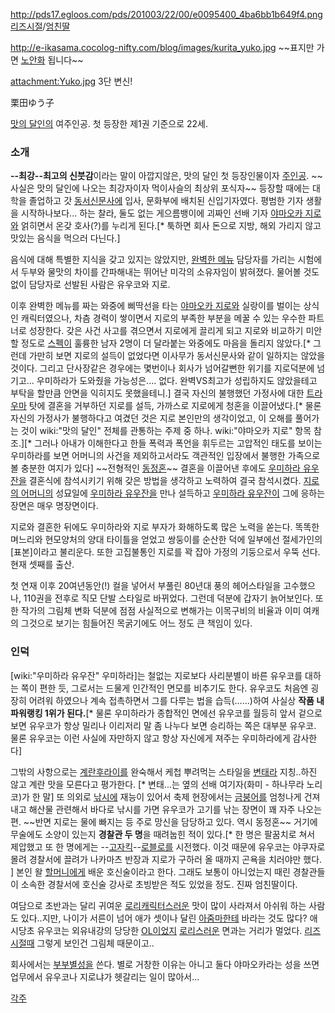 http://pds17.egloos.com/pds/201003/22/00/e0095400_4ba6bb1b649f4.png
[[리즈시절]]/[[엄친딸]]

http://e-ikasama.cocolog-nifty.com/blog/images/kurita_yuko.jpg
~~표지만 가면 [[노안]]화 됩니다~~

attachment:Yuko.jpg
3단 변신!

栗田ゆう子

[[맛의 달인]]의 여주인공. 첫 등장한 제1권 기준으로 22세. 
=== 소개 ===
'''--최강--최고의 신붓감'''이라는 말이 아깝지않은, 맛의 달인 첫 등장인물이자 [[주인공]]. ~~사실은 맛의 달인에 나오는 최강자이자 먹이사슬의 최상위 포식자~~ 등장할 때에는 대학을 졸업하고 갓 [[동서신문사]]에 입사, 문화부에 배치된 신입기자였다. 평범한 기자 생활을 시작하나보다... 하는 찰라, 둘도 없는 게으름뱅이에 괴짜인 선배 기자 [[야마오카 지로]]와 얽히면서 온갖 호사(?)를 누리게 된다.[* 툭하면 회사 돈으로 지방, 해외 가리지 않고 맛있는 음식을 먹으러 다닌다.]

음식에 대해 특별한 지식을 갖고 있지는 않았지만, [[완벽한 메뉴]] 담당자를 가리는 시험에서 두부와 물맛의 차이를 간파해내는 뛰어난 미각의 소유자임이 밝혀졌다. 물어볼 것도 없이 담당자로 선발된 사람은 유우코와 지로.

이후 완벽한 메뉴를 짜는 와중에 삐딱선을 타는 [[야마오카 지로]]와 실랑이를 벌이는 상식인 캐릭터였으나, 차츰 경력이 쌓이면서 지로의 부족한 부분을 메꿀 수 있는 우수한 파트너로 성장한다. 갖은 사건 사고를 겪으면서 지로에게 끌리게 되고 지로와 비교하기 미안할 정도로 [[스펙]]이 훌륭한 남자 2명이 더 달라붙는 와중에도 마음을 돌리지 않았다.[* 그런데 가만히 보면 지로의 설득이 없었다면 이사무가 동서신문사와 같이 일하지는 않았을 것이다. 그리고 단사장같은 경우에는 몇번이나 회사가 넘어갈뻔한 위기를 지로덕분에 넘기고... 우미하라가 도와줬을 가능성은.... 없다. 완벽VS최고가 성립하지도 않았을테고 부탁을 할만큼 안면을 익히지도 못했을테니.] 결국 자신의 불행했던 가정사에 대한 [[트라우마]] 탓에 결혼을 거부하던 지로를 설득, 가까스로 지로에게 청혼을 이끌어냈다.[* 물론 자신의 가정사가 불행하다고 여겼던 것은 지로 본인만의 생각이었고, 이 오해를 풀어가는 것이 wiki:"맛의 달인" 전체를 관통하는 주제 중 하나. wiki:"야마오카 지로" 항목 참조.][* 그러나 아내가 이해한다고 한들 폭력과 폭언을 휘두르는 고압적인 태도를 보이는 우미하라를 보면 어머니의 사건을 제외하고서라도 객관적인 입장에서 불행한 가족으로 볼 충분한 여지가 있다] ~~전형적인 [[동정혼]]~~
결혼을 이끌어낸 후에도 [[우미하라 유우잔]]을 결혼식에 참석시키기 위해 갖은 방법을 생각하고 노력하여 결국 참석시켰다. [[지로의 어머니]]의 성묘일에 [[우미하라 유우잔]]을 만나 설득하고 [[우미하라 유우잔]]이 그에 응하는 장면은 매우 명장면이다.

지로와 결혼한 뒤에도 우미하라와 지로 부자가 화해하도록 많은 노력을 쏟는다. 똑똑한 며느리와 현모양처의 양대 타이틀을 얻었고 쌍둥이를 순산한 덕에 일부에선 절세가인의 [표본]이라고 불리운다. 또한 고집불통인 지로를 꽉 잡아 가정의 기둥으로서 우뚝 선다.현재 셋째를 출산.

첫 연재 이후 20여년동안(!) 컬을 넣어서 부풀린 80년대 풍의 헤어스타일을 고수했으나, 110권을 전후로 직모 단발 스타일로 바뀌었다. 그런데 덕분에 갑자기 늙어보인다. 또한 작가의 그림체 변화 덕분에 점점 사실적으로 변해가는 이목구비의 비율과 이미 여캐의 그것으로 보기는 힘들어진 목굵기에도 어느 정도 큰 책임이 있다.

=== 인덕 ===
[wiki:"우미하라 유우잔" 우미하라]는 철없는 지로보다 사리분별이 바른 유우코를 대하는 쪽이 편한 듯, 그로서는 드물게 인간적인 면모를 비추기도 한다. 유우코도 처음엔 굉장히 어려워 하였으나 계속 접촉하면서 그를 다루는 법을 습득(……)하여 사실상 '''작품 내 파워랭킹 1위가 된다.'''[* 물론 우미하라가 종합적인 면에선 유우코를 월등히 앞서 겉으로 보면 유우코가 항상 밀리나 이리저리 말 좀 나누다 보면 승리하는 쪽은 대부분 유우코. 물론 유우코는 이런 사실에 자만하지 않고 항상 자신에게 져주는 우미하라에게 감사한다]

그밖의 사항으로는 [[계란후라이]]를 완숙해서 케첩 뿌려먹는 스타일을 [[변태]]라 지칭..하진 않고 계란 맛을 모른다고 평가한다. [* 변태...는 옆의 선배 여기자(화미 - 하나무라 노리코)가 한 말] 또 의외로 [[낚시]]에 재능이 있어서 축제 현장에서는 [[금붕어]]를 엄청나게 건져내고 해산물 관련해서 바다로 낚시를 가면 유우코가 고기를 낚는 장면이 꽤 자주 나오는 편. ~~반면 지로는 물에 빠지는 등 주로 망신을 담당하고 있다. 역시 동정혼~~ 거기에 무술에도 소양이 있는지 '''경찰관 두 명'''을 때려눕힌 적이 있다.[* 한 명은 팔꿈치로 쳐서 제압했고 또 한 명에게는 --[[고자킥]]--[[로블로]]를 시전했다. 이것 때문에 유우코는 야쿠자로 몰려 경찰서에 끌려가 나카마츠 반장과 지로가 구하러 올 때까지 곤욕을 치러야만 했다. ] 본인 왈 [[할머니]]에게 배운 호신술이라고 한다. 그래도 보통이 아니었는지 때린 경찰관들이 소속한 경찰서에 호신술 강사로 초빙받은 적도 있었을 정도. 진짜 엄친딸이다. 

여담으로 초반과는 달리 귀여운 [[로리]][[캐릭터]]스러운 맛이 많이 사라져서 아쉬워 하는 사람도 있다..지만, 나이가 서른이 넘어 애가 셋이나 달린 [[아줌마]]한테 바라는 것도 많다? 애시당초 유우코는 외유내강의 당당한 [[OL]]이었지 [[로리]]스러운 면과는 거리가 멀었다. [[리즈시절]]때 그렇게 보인건 그림체 때문이고..

회사에서는 [[부부별성]]을 쓴다. 별로 거창한 이유는 아니고 둘다 야마오카라는 성을 쓰면 업무에서 유우코나 지로냐가 헷갈리는 일이 많아서...

[[각주]]
